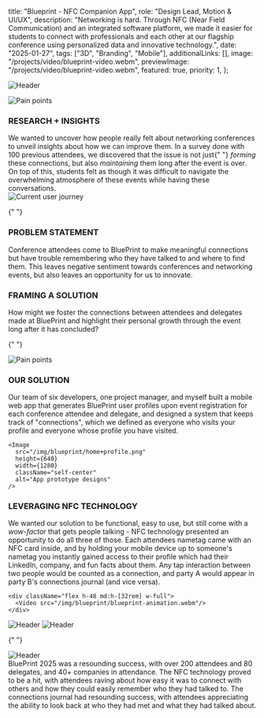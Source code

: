 
  title: "Blueprint - NFC Companion App",
  role: "Design Lead, Motion & UI/UX",
  description:
    "Networking is hard. Through NFC (Near Field Communication) and an integrated software platform, we made it easier for students to connect with professionals and each other at our flagship conference using personalized data and innovative technology.",
  date: "2025-01-27",
  tags: ["3D", "Branding", "Mobile"],
  additionalLinks: [],
  image: "/projects/video/blueprint-video.webm",
  previewImage: "/projects/video/blueprint-video.webm",
  featured: true,
  priority: 1,
};

<div className="space-y-16 md:space-y-24">

<SectionColumns
  h1="PROJECT OVERVIEW"
  h2="INNOVATION"
  body1="This project was spread across 3 months of intensive planning by
        developers and project managers. Our goal was to elevate the
        experience of attendees attending our event through a novel and
        innovative experience that you could not find anywhere else. We
        aimed to exceed the expectations set for us as a student-run
        organization by building a large-scale product that had real-world
        impact."
  body2="This project focused on creating a never-before-seen conference
        experience, giving each attendee a personalized account on a
        cloud-based web application that enabled quick and seamless
        networking. The web app features personalized profiles, venue maps,
        an achievement system, and a connection journal that allows
        attendees to track their journey throughout the event."
/>

<div className="-mx-6 lg:-mx-24 w-screen h-96 bg-clip-border">
  <Image
    src="/img/blueprint/panel-header.webp"
    width={2000}
    height={500}
    className="self-center w-full h-full object-cover"
    alt="Header"
  />
</div>

<SectionColumns
  h1="BLUEPRINT - GETTING YOUR START"
  h2="SITUATION"
  body1="First introduced in 2017, BluePrint is UBC BizTech&apos;s flagship
      conference designed to empower students with the tools and connections
      they need to thrive in the tech industry. It is known as UBC&apos;s
      largest technology conference, boasting 200+ attendees and 80+ delegates,
      and attracting 40+ companies from the likes of Google, Tesla, and Meta
      annually. This year&apos;s theme revolved around “Getting Your Start”,
      where our goal was to help student&apos;s put their first step forward
      into the world of technology."
  body2="The question was: how do we innovate? Previous iterations of
      Blueprint had seen &quot;gamified&quot; networking, where attendees had
      been rewarded for scanning the QR codes of partners through points towards
      raffle prizes. However, we wanted to get rid of the superficiality of
      students only talking with delegates to gather more points. We also wanted
      to polish the networking experience by eliminating the common pain points
      associated with networking."
/>

<div className="bg-white/[0.07] h-fit w-screen -mx-6 lg:-mx-24 py-16 px-6 md:px-24 space-y-16 md:space-y-24">
  <div className="grid grid-cols-1 md:grid-cols-2 gap-16">
    <Image
      src="/img/blueprint/pain-points.png"
      height={320}
      width={640}
      className="self-center"
      alt="Pain points"
    />
    <div className="flex flex-col gap-1 justify-center">
      <h3>RESEARCH + INSIGHTS</h3>
      <div className="text-xs font-light">
        We wanted to uncover how people really felt about networking conferences
        to unveil insights about how we can improve them. In a survey done with
        100 previous attendees, we discovered that the issue is not just{" "}
        <i> forming </i> these connections, but also <i> maintaining </i> them
        long after the event is over. On top of this, students felt as though it
        was difficult to navigate the overwhelming atmosphere of these events
        while having these conversations.
      </div>
    </div>
  </div>
  <Image
    src="/img/blueprint/current-user-journey.png"
    height={640}
    width={1280}
    className="self-center"
    alt="Current user journey"
  />
</div>

{" "}

<div className="grid grid-cols-1 md:grid-cols-2 gap-8">
  <div className="flex flex-col text-md font-regular gap-2 md:w-4/5">
    <h3>PROBLEM STATEMENT</h3>
    <div className="text-xl md:text-2xl font-medium tracking-tight">
      Conference attendees come to BluePrint to make meaningful connections but
      have trouble remembering who they have talked to and where to find them.
      This leaves negative sentiment towards conferences and networking events,
      but also leaves an opportunity for us to innovate.
    </div>
  </div>
  <div className="flex flex-col text-md font-regular gap-2 md:w-4/5">
    <h3>FRAMING A SOLUTION</h3>
    <div className="text-xl md:text-2xl font-medium tracking-tight">
      How might we foster the connections between attendees and delegates made
      at BluePrint and highlight their personal growth through the event long
      after it has concluded?
    </div>
  </div>
</div>

{" "}

<div className="bg-white/[0.07] h-fit w-screen -mx-6 lg:-mx-24 py-16 px-6 md:px-24 space-y-16 md:space-y-24">
  <Image
    src="/img/blueprint/revised-user-journey.png"
    height={640}
    width={1280}
    className="self-center"
    alt="Pain points"
  />
</div>

  <div className="grid grid-cols-1 md:grid-cols-2 gap-8">
    <div className="flex flex-col text-md font-medium gap-1 w-3/4">
      <h3>OUR SOLUTION</h3>
      <div className="text-sm font-light">
        Our team of six developers, one project manager, and myself built a
        mobile web app that generates BluePrint user profiles upon event
        registration for each conference attendee and delegate, and designed
        a system that keeps track of &quot;connections&quot;, which we
        defined as everyone who visits your profile and everyone whose
        profile you have visited.
      </div>
    </div>

    <Image
      src="/img/blueprint/home+profile.png"
      height={640}
      width={1280}
      className="self-center"
      alt="App prototype designs"
    />

  </div>

  <div className="grid grid-cols-1 md:grid-cols-2 gap-8">
    <div className="flex flex-col text-md font-medium gap-1 w-3/4">
      <h3>LEVERAGING NFC TECHNOLOGY</h3>
      <div className="text-sm font-light">
        We wanted our solution to be functional, easy to use, but still come
        with a <i> wow-factor </i> that gets people talking - NFC technology
        presented an opportunity to do all three of those. Each attendees
        nametag came with an NFC card inside, and by holding your mobile
        device up to someone&apos;s nametag you instantly gained access to
        their profile which had their LinkedIn, company, and fun facts about
        them. Any tap interaction between two people would be counted as a
        connection, and party A would appear in party B&apos;s connections
        journal (and vice versa).
      </div>
    </div>

    <div className="flex h-48 md:h-[32rem] w-full">
      <Video src="/img/blueprint/blueprint-animation.webm"/>
    </div>

  </div>

<div className="-mx-6 md:-mx-24 w-[96vw] justify-self-center h-auto bg-clip-border px-6 space-y-24">
  <Image
    src="/img/blueprint/wireframes.webp"
    width={2000}
    height={1000}
    className="self-center w-full h-full object-cover"
    alt="Header"
  />
  <Image
    src="/img/blueprint/wrapped.webp"
    width={2000}
    height={1000}
    className="self-center w-full h-full object-cover"
    alt="Header"
  />
</div>

{" "}

<div className="-mx-6 md:-mx-24 w-screen h-auto bg-clip-border">
  <Image
    src="/img/blueprint/blueprint-collage.webp"
    width={2000}
    height={1000}
    className="self-center w-full h-full object-cover"
    alt="Header"
  />
</div>

  <div className="tracking-tight text-md md:text-xl font-regular">
      BluePrint 2025 was a resounding success, with over 200 attendees and
      80 delegates, and 40+ companies in attendance. The NFC technology
      proved to be a hit, with attendees raving about how easy it was to
      connect with others and how they could easily remember who they had
      talked to. The connections journal had resounding success, with attendees
      appreciating the ability to look back at who they had met and what
      they had talked about.
  </div>
</div>
